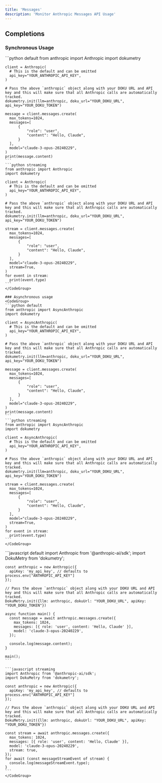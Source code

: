 ```yaml
---
title: 'Messages'
description: 'Monitor Anthropic Messages API Usage'
---
```


## Completions
<Tabs>
  <Tab title="Python">

  ### Synchronous Usage
  <CodeGroup>
    ```python default
    from anthropic import Anthropic
    import dokumetry

    client = Anthropic(
      # This is the default and can be omitted
      api_key="YOUR_ANTHROPIC_API_KEY",
    )

    # Pass the above `anthropic` object along with your DOKU URL and API key and this will make sure that all Anthropic calls are automatically tracked.
    dokumetry.init(llm=anthropic, doku_url="YOUR_DOKU_URL", api_key="YOUR_DOKU_TOKEN")

    message = client.messages.create(
      max_tokens=1024,
      messages=[
          {
              "role": "user",
              "content": "Hello, Claude",
          }
      ],
      model="claude-3-opus-20240229",
    )
    print(message.content)
    ```
    ```python streaming
    from anthropic import Anthropic
    import dokumetry

    client = Anthropic(
      # This is the default and can be omitted
      api_key="YOUR_ANTHROPIC_API_KEY",
    )

    # Pass the above `anthropic` object along with your DOKU URL and API key and this will make sure that all Anthropic calls are automatically tracked.
    dokumetry.init(llm=anthropic, doku_url="YOUR_DOKU_URL", api_key="YOUR_DOKU_TOKEN")

    stream = client.messages.create(
      max_tokens=1024,
      messages=[
          {
              "role": "user",
              "content": "Hello, Claude",
          }
      ],
      model="claude-3-opus-20240229",
      stream=True,
    )
    for event in stream:
      print(event.type)
    ```
    </CodeGroup>
    
    ### Asynchronous usage
    <CodeGroup>
    ```python default
    from anthropic import AsyncAnthropic
    import dokumetry

    client = AsyncAnthropic(
      # This is the default and can be omitted
      api_key="YOUR_ANTHROPIC_API_KEY",
    )

    # Pass the above `anthropic` object along with your DOKU URL and API key and this will make sure that all Anthropic calls are automatically tracked.
    dokumetry.init(llm=anthropic, doku_url="YOUR_DOKU_URL", api_key="YOUR_DOKU_TOKEN")

    message = client.messages.create(
      max_tokens=1024,
      messages=[
          {
              "role": "user",
              "content": "Hello, Claude",
          }
      ],
      model="claude-3-opus-20240229",
    )
    print(message.content)
    ```
    ```python streaming
    from anthropic import AsyncAnthropic
    import dokumetry

    client = AsyncAnthropic(
      # This is the default and can be omitted
      api_key="YOUR_ANTHROPIC_API_KEY",
    )

    # Pass the above `anthropic` object along with your DOKU URL and API key and this will make sure that all Anthropic calls are automatically tracked.
    dokumetry.init(llm=anthropic, doku_url="YOUR_DOKU_URL", api_key="YOUR_DOKU_TOKEN")

    stream = client.messages.create(
      max_tokens=1024,
      messages=[
          {
              "role": "user",
              "content": "Hello, Claude",
          }
      ],
      model="claude-3-opus-20240229",
      stream=True,
    )
    for event in stream:
      print(event.type)
    ```
    </CodeGroup>
  </Tab>
  <Tab title="Javascript">
    <CodeGroup>
    ```javascript default
    import Anthropic from '@anthropic-ai/sdk';
    import DokuMetry from 'dokumetry';

    const anthropic = new Anthropic({
      apiKey: 'my_api_key', // defaults to process.env["ANTHROPIC_API_KEY"]
    });

    // Pass the above `anthropic` object along with your DOKU URL and API key and this will make sure that all Anthropic calls are automatically tracked.
    DokuMetry.init({llm: anthropic, dokuUrl: "YOUR_DOKU_URL", apiKey: "YOUR_DOKU_TOKEN"})

    async function main() {
      const message = await anthropic.messages.create({
        max_tokens: 1024,
        messages: [{ role: 'user', content: 'Hello, Claude' }],
        model: 'claude-3-opus-20240229',
      });

      console.log(message.content);
    }

    main();
    ```

    ```javascript streaming
    import Anthropic from '@anthropic-ai/sdk';
    import DokuMetry from 'dokumetry';

    const anthropic = new Anthropic({
      apiKey: 'my_api_key', // defaults to process.env["ANTHROPIC_API_KEY"]
    });

    // Pass the above `anthropic` object along with your DOKU URL and API key and this will make sure that all Anthropic calls are automatically tracked.
    DokuMetry.init({llm: anthropic, dokuUrl: "YOUR_DOKU_URL", apiKey: "YOUR_DOKU_TOKEN"})

    const stream = await anthropic.messages.create({
      max_tokens: 1024,
      messages: [{ role: 'user', content: 'Hello, Claude' }],
      model: 'claude-3-opus-20240229',
      stream: true,
    });
    for await (const messageStreamEvent of stream) {
      console.log(messageStreamEvent.type);
    }
    ```
    </CodeGroup>
  </Tab>
</Tabs>


